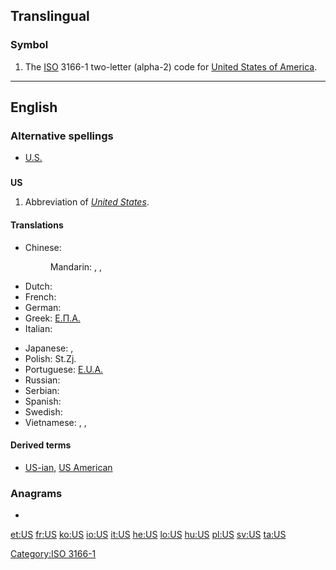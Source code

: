 {{also|Appendix:Variations of "us"}}
==Translingual==

===Symbol===
{{infl|mul|symbol}}
# The [[ISO]] 3166-1 two-letter (alpha-2) code for [[United States of America]].

[[Category:ISO 3166-1]]

----
==English==

===Alternative spellings===
* [[U.S.]]

==={{initialism}}===
'''US'''

# Abbreviation of ''[[United States]]''.

====Translations====
{{trans-top|abbreviation of United States}}
* Chinese:
*: Mandarin: {{t|zh|美|tr=Měi|sc=Hani}},  {{t|zh|美國|sc=Hani}},  {{t|zh|美国|tr=Měiguó|sc=Hani}}
* Dutch: {{t-|nl|VS|m|p}}
* French: {{t+|fr|EU|m|p}}
* German: {{t-|de|US|m|p|alt=USA}}
* Greek: [[Ε.Π.Α.]] {{f|p}}
* Italian: {{t-|it|U.S.A.|m|p}}
{{trans-mid}}
* Japanese: {{t|ja|米|tr=べい, Bei|sc=Jpan}},  {{t|ja|米国|tr=べいこく, Beikoku|sc=Jpan}}
* Polish: St.Zj. {{m|p}}
* Portuguese: [[E.U.A.]] {{m|p}}
* Russian: {{t|ru|США|m|p|tr=sɛ-šɛ-á|sc=Cyrl}}
* Serbian: {{t-|sr|САД|f|p|sc=Cyrl}}
* Spanish: {{t-|es|EE. UU.|m|p}}
* Swedish: {{t+|sv|USA|n|s}}
* Vietnamese: {{t|vi|Mỹ}},  {{t|vi|Mỹ Quốc}},  {{t|vi|Hoa Kỳ}}
{{trans-bottom}}

====Derived terms====
* [[US-ian]], [[US American]]

===Anagrams===
* {{alphagram|[[SU#English|SU]]}} 


[[et:US]]
[[fr:US]]
[[ko:US]]
[[io:US]]
[[it:US]]
[[he:US]]
[[lo:US]]
[[hu:US]]
[[pl:US]]
[[sv:US]]
[[ta:US]]